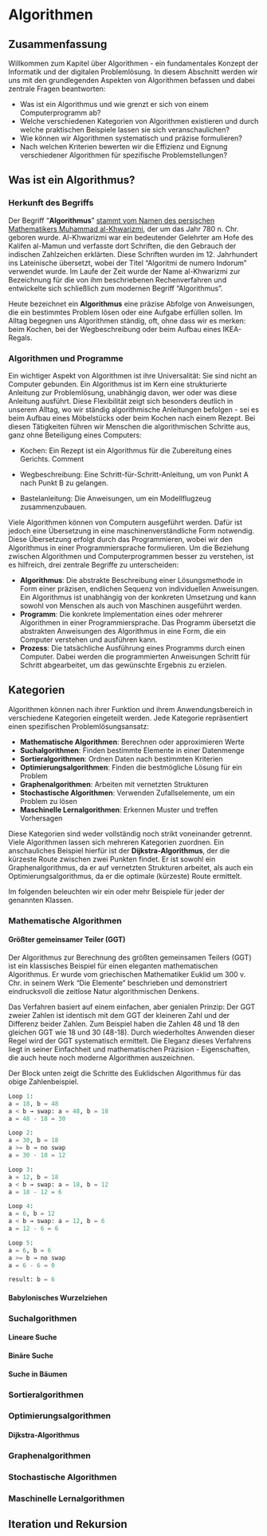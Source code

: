 # Algorithmen {#sec-algorithms}

## Zusammenfassung

Willkommen zum Kapitel über Algorithmen - ein fundamentales Konzept der Informatik und der digitalen Problemlösung. In diesem Abschnitt werden wir uns mit den grundlegenden Aspekten von Algorithmen befassen und dabei zentrale Fragen beantworten:

-   Was ist ein Algorithmus und wie grenzt er sich von einem Computerprogramm ab?
-   Welche verschiedenen Kategorien von Algorithmen existieren und durch welche praktischen Beispiele lassen sie sich veranschaulichen?
-   Wie können wir Algorithmen systematisch und präzise formulieren?
-   Nach welchen Kriterien bewerten wir die Effizienz und Eignung verschiedener Algorithmen für spezifische Problemstellungen?

## Was ist ein Algorithmus?

### Herkunft des Begriffs

Der Begriff "**Algorithmus**" [stammt vom Namen des persischen Mathematikers Muhammad al-Khwarizmi](https://www.wissenschaftsjahr.de/2008/coremedia/generator/wj2008/de/02__Mathematik__alles__was__z_C3_A4hlt/05__KW50__Algorithmus.html), der um das Jahr 780 n. Chr. geboren wurde. Al-Khwarizmi war ein bedeutender Gelehrter am Hofe des Kalifen al-Mamun und verfasste dort Schriften, die den Gebrauch der indischen Zahlzeichen erklärten. Diese Schriften wurden im 12. Jahrhundert ins Lateinische übersetzt, wobei der Titel "Algoritmi de numero Indorum" verwendet wurde. Im Laufe der Zeit wurde der Name al-Khwarizmi zur Bezeichnung für die von ihm beschriebenen Rechenverfahren und entwickelte sich schließlich zum modernen Begriff "Algorithmus".

Heute bezeichnet ein **Algorithmus** eine präzise Abfolge von Anweisungen, die ein bestimmtes Problem lösen oder eine Aufgabe erfüllen sollen. Im Alltag begegnen uns Algorithmen ständig, oft, ohne dass wir es merken: beim Kochen, bei der Wegbeschreibung oder beim Aufbau eines IKEA-Regals.

### Algorithmen und Programme

Ein wichtiger Aspekt von Algorithmen ist ihre Universalität: Sie sind nicht an Computer gebunden. Ein Algorithmus ist im Kern eine strukturierte Anleitung zur Problemlösung, unabhängig davon, wer oder was diese Anleitung ausführt. Diese Flexibilität zeigt sich besonders deutlich in unserem Alltag, wo wir ständig algorithmische Anleitungen befolgen - sei es beim Aufbau eines Möbelstücks oder beim Kochen nach einem Rezept. Bei diesen Tätigkeiten führen wir Menschen die algorithmischen Schritte aus, ganz ohne Beteiligung eines Computers:

-   Kochen: Ein Rezept ist ein Algorithmus für die Zubereitung eines Gerichts.
Comment

-   Wegbeschreibung: Eine Schritt-für-Schritt-Anleitung, um von Punkt A nach Punkt B zu gelangen.
-   Bastelanleitung: Die Anweisungen, um ein Modellflugzeug zusammenzubauen.

Viele Algorithmen können von Computern ausgeführt werden. Dafür ist jedoch eine Übersetzung in eine maschinenverständliche Form notwendig. Diese Übersetzung erfolgt durch das Programmieren, wobei wir den Algorithmus in einer Programmiersprache formulieren. Um die Beziehung zwischen Algorithmen und Computerprogrammen besser zu verstehen, ist es hilfreich, drei zentrale Begriffe zu unterscheiden:

-   **Algorithmus**: Die abstrakte Beschreibung einer Lösungsmethode in Form einer präzisen, endlichen Sequenz von individuellen Anweisungen. Ein Algorithmus ist unabhängig von der konkreten Umsetzung und kann sowohl von Menschen als auch von Maschinen ausgeführt werden.
-   **Programm**: Die konkrete Implementation eines oder mehrerer Algorithmen in einer Programmiersprache. Das Programm übersetzt die abstrakten Anweisungen des Algorithmus in eine Form, die ein Computer verstehen und ausführen kann.
-   **Prozess**: Die tatsächliche Ausführung eines Programms durch einen Computer. Dabei werden die programmierten Anweisungen Schritt für Schritt abgearbeitet, um das gewünschte Ergebnis zu erzielen.

## Kategorien

Algorithmen können nach ihrer Funktion und ihrem Anwendungsbereich in verschiedene Kategorien eingeteilt werden. Jede Kategorie repräsentiert einen spezifischen Problemlösungsansatz:

-   **Mathematische Algorithmen**: Berechnen oder approximieren Werte
-   **Suchalgorithmen**: Finden bestimmte Elemente in einer Datenmenge
-   **Sortieralgorithmen**: Ordnen Daten nach bestimmten Kriterien
-   **Optimierungsalgorithmen**: Finden die bestmögliche Lösung für ein Problem
-   **Graphenalgorithmen**: Arbeiten mit vernetzten Strukturen
-   **Stochastische Algorithmen**: Verwenden Zufallselemente, um ein Problem zu lösen
-   **Maschinelle Lernalgorithmen**: Erkennen Muster und treffen Vorhersagen

Diese Kategorien sind weder vollständig noch strikt voneinander getrennt. Viele Algorithmen lassen sich mehreren Kategorien zuordnen. Ein anschauliches Beispiel hierfür ist der **Dijkstra-Algorithmus**\index{Dijkstra-Algorithmus}, der die kürzeste Route zwischen zwei Punkten findet. Er ist sowohl ein Graphenalgorithmus, da er auf vernetzten Strukturen arbeitet, als auch ein Optimierungsalgorithmus, da er die optimale (kürzeste) Route ermittelt.

Im folgenden beleuchten wir ein oder mehr Beispiele für jeder der genannten Klassen.

### Mathematische Algorithmen

#### Größter gemeinsamer Teiler (GGT)

Der Algorithmus zur Berechnung des größten gemeinsamen Teilers (GGT) ist ein klassisches Beispiel für einen eleganten mathematischen Algorithmus. Er wurde vom griechischen Mathematiker Euklid um 300 v. Chr. in seinem Werk "Die Elemente" beschrieben und demonstriert eindrucksvoll die zeitlose Natur algorithmischen Denkens.

Das Verfahren basiert auf einem einfachen, aber genialen Prinzip: Der GGT zweier Zahlen ist identisch mit dem GGT der kleineren Zahl und der Differenz beider Zahlen. Zum Beispiel haben die Zahlen 48 und 18 den gleichen GGT wie 18 und 30 (48-18). Durch wiederholtes Anwenden dieser Regel wird der GGT systematisch ermittelt. Die Eleganz dieses Verfahrens liegt in seiner Einfachheit und mathematischen Präzision - Eigenschaften, die auch heute noch moderne Algorithmen auszeichnen. 

Der Block unten zeigt die Schritte des Euklidschen Algorithmus für das obige Zahlenbeispiel.

```python
Loop 1:
a = 18, b = 48 
a < b → swap: a = 48, b = 18
a = 48 - 18 = 30

Loop 2: 
a = 30, b = 18 
a >= b → no swap
a = 30 - 18 = 12

Loop 3: 
a = 12, b = 18 
a < b → swap: a = 18, b = 12
a = 18 - 12 = 6

Loop 4:
a = 6, b = 12 
a < b → swap: a = 12, b = 6
a = 12 - 6 = 6

Loop 5:
a = 6, b = 6 
a >= b → no swap
a = 6 - 6 = 0

result: b = 6

```
#### Babylonisches Wurzelziehen

### Suchalgorithmen

#### Lineare Suche

#### Binäre Suche

#### Suche in Bäumen

### Sortieralgorithmen

### Optimierungsalgorithmen

#### Dijkstra-Algorithmus

### Graphenalgorithmen

### Stochastische Algorithmen

#### 

### Maschinelle Lernalgorithmen

## Iteration und Rekursion

